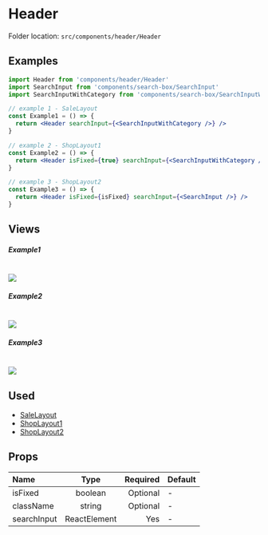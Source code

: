 # Header


<Callout>Folder location: `src/components/header/Header`</Callout>

## Examples

```jsx
import Header from 'components/header/Header'
import SearchInput from 'components/search-box/SearchInput'
import SearchInputWithCategory from 'components/search-box/SearchInputWithCategory'

// example 1 - SaleLayout
const Example1 = () => {
  return <Header searchInput={<SearchInputWithCategory />} />
}

// example 2 - ShopLayout1
const Example2 = () => {
  return <Header isFixed={true} searchInput={<SearchInputWithCategory />} />
}

// example 3 - ShopLayout2
const Example3 = () => {
  return <Header isFixed={isFixed} searchInput={<SearchInput />} />
}
```

## Views

##### Example1

<br />
<img src="/header/header-1.png" />

##### Example2

<br />
<img src="/header/header-2.png" />

##### Example3

<br />
<img src="/header/header-3.png" />

## Used

- [SaleLayout](https://bazaar-doc.netlify.app/layouts/sale-layout)
- [ShopLayout1](https://bazaar-doc.netlify.app/layouts/shop-layout-1)
- [ShopLayout2](https://bazaar-doc.netlify.app/layouts/shop-layout-2)

## Props

| Name        |     Type     | Required | Default |
| :---------- | :----------: | -------: | ------- |
| isFixed     |   boolean    | Optional | -       |
| className   |    string    | Optional | -       |
| searchInput | ReactElement |      Yes | -       |
